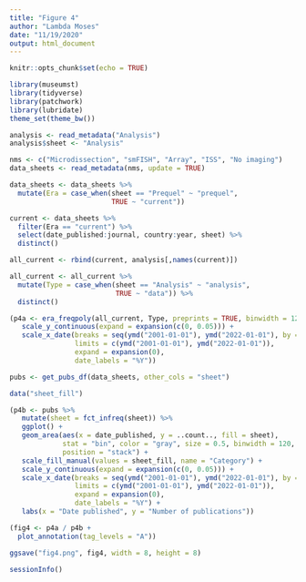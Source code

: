 ```yaml
---
title: "Figure 4"
author: "Lambda Moses"
date: "11/19/2020"
output: html_document
---
```


```r
knitr::opts_chunk$set(echo = TRUE)
```

```r
library(museumst)
library(tidyverse)
library(patchwork)
library(lubridate)
theme_set(theme_bw())
```

```r
analysis <- read_metadata("Analysis")
analysis$sheet <- "Analysis"
```

```r
nms <- c("Microdissection", "smFISH", "Array", "ISS", "No imaging")
data_sheets <- read_metadata(nms, update = TRUE)
```

```r
data_sheets <- data_sheets %>% 
  mutate(Era = case_when(sheet == "Prequel" ~ "prequel",
                         TRUE ~ "current"))
```

```r
current <- data_sheets %>% 
  filter(Era == "current") %>% 
  select(date_published:journal, country:year, sheet) %>% 
  distinct()
```

```r
all_current <- rbind(current, analysis[,names(current)])
```

```r
all_current <- all_current %>% 
  mutate(Type = case_when(sheet == "Analysis" ~ "analysis",
                          TRUE ~ "data")) %>% 
  distinct()
```

```r
(p4a <- era_freqpoly(all_current, Type, preprints = TRUE, binwidth = 120) +
   scale_y_continuous(expand = expansion(c(0, 0.05))) +
   scale_x_date(breaks = seq(ymd("2001-01-01"), ymd("2022-01-01"), by = "2 years"), 
                limits = c(ymd("2001-01-01"), ymd("2022-01-01")),
                expand = expansion(0),
                date_labels = "%Y"))
```

```r
pubs <- get_pubs_df(data_sheets, other_cols = "sheet")
```

```r
data("sheet_fill")
```

```r
(p4b <- pubs %>% 
   mutate(sheet = fct_infreq(sheet)) %>% 
   ggplot() +
   geom_area(aes(x = date_published, y = ..count.., fill = sheet), 
             stat = "bin", color = "gray", size = 0.5, binwidth = 120, 
             position = "stack") +
   scale_fill_manual(values = sheet_fill, name = "Category") +
   scale_y_continuous(expand = expansion(c(0, 0.05))) +
   scale_x_date(breaks = seq(ymd("2001-01-01"), ymd("2022-01-01"), by = "2 years"), 
                limits = c(ymd("2001-01-01"), ymd("2022-01-01")),
                expand = expansion(0),
                date_labels = "%Y") +
   labs(x = "Date published", y = "Number of publications"))
```

```r
(fig4 <- p4a / p4b +
  plot_annotation(tag_levels = "A"))
```

```r
ggsave("fig4.png", fig4, width = 8, height = 8)
```

```r
sessionInfo()
```

